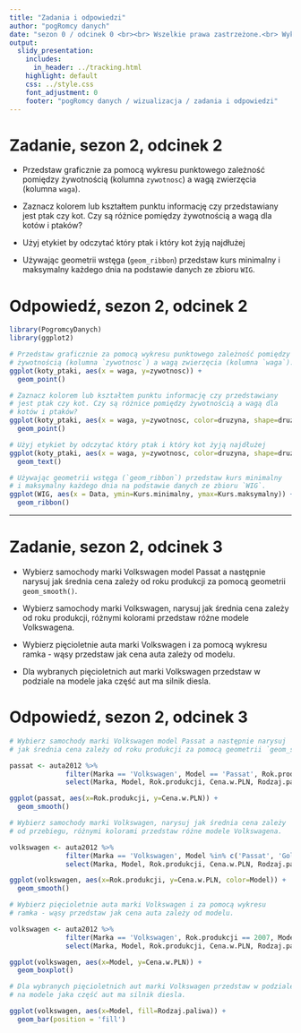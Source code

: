 ```yaml
---
title: "Zadania i odpowiedzi"
author: "pogRomcy danych"
date: "sezon 0 / odcinek 0 <br><br> Wszelkie prawa zastrzeżone.<br> Wykorzystanie możliwe wyłącznie za zgodą autora.  <br><br><br><br>Naciśnij `A` by zamienić slajdy na ciągły tekst. <br> Naciśnij `T` by wyświetlić spis treści."
output:
  slidy_presentation:
    includes:
      in_header: ../tracking.html
    highlight: default
    css: ../style.css
    font_adjustment: 0
    footer: "pogRomcy danych / wizualizacja / zadania i odpowiedzi"
---
```


# Zadanie, sezon 2, odcinek 2

+ Przedstaw graficznie za pomocą wykresu punktowego zależność pomiędzy żywotnością (kolumna `zywotnosc`) a wagą zwierzęcia (kolumna `waga`).

+ Zaznacz kolorem lub kształtem punktu informację czy przedstawiany jest ptak czy kot. Czy są różnice pomiędzy żywotnością a wagą dla kotów i ptaków?

+  Użyj etykiet by odczytać który ptak i który kot żyją najdłużej

+ Używając geometrii wstęga (`geom_ribbon`) przedstaw kurs minimalny i maksymalny każdego dnia na podstawie danych ze zbioru `WIG`.


# Odpowiedź, sezon 2, odcinek 2

```r
library(PogromcyDanych)
library(ggplot2)

# Przedstaw graficznie za pomocą wykresu punktowego zależność pomiędzy 
# żywotnością (kolumna `zywotnosc`) a wagą zwierzęcia (kolumna `waga`).
ggplot(koty_ptaki, aes(x = waga, y=zywotnosc)) + 
  geom_point()

# Zaznacz kolorem lub kształtem punktu informację czy przedstawiany 
# jest ptak czy kot. Czy są różnice pomiędzy żywotnością a wagą dla 
# kotów i ptaków?
ggplot(koty_ptaki, aes(x = waga, y=zywotnosc, color=druzyna, shape=druzyna)) + 
  geom_point()

# Użyj etykiet by odczytać który ptak i który kot żyją najdłużej
ggplot(koty_ptaki, aes(x = waga, y=zywotnosc, color=druzyna, shape=druzyna, label=gatunek)) + 
  geom_text()

# Używając geometrii wstęga (`geom_ribbon`) przedstaw kurs minimalny 
# i maksymalny każdego dnia na podstawie danych ze zbioru `WIG`.
ggplot(WIG, aes(x = Data, ymin=Kurs.minimalny, ymax=Kurs.maksymalny)) + 
  geom_ribbon()

```

---

# Zadanie, sezon 2, odcinek 3

+ Wybierz samochody marki Volkswagen model Passat a następnie narysuj jak średnia cena zależy od roku produkcji za pomocą geometrii `geom_smooth()`.

+ Wybierz samochody marki Volkswagen, narysuj jak średnia cena zależy od roku produkcji, różnymi kolorami przedstaw różne modele Volkswagena.

+ Wybierz pięcioletnie auta marki Volkswagen i za pomocą wykresu ramka - wąsy przedstaw jak cena auta zależy od modelu.

+ Dla wybranych pięcioletnich aut marki Volkswagen przedstaw w podziale na modele jaka część aut ma silnik diesla.

# Odpowiedź, sezon 2, odcinek 3

```r
# Wybierz samochody marki Volkswagen model Passat a następnie narysuj 
# jak średnia cena zależy od roku produkcji za pomocą geometrii `geom_smooth()`.

passat <- auta2012 %>%
              filter(Marka == 'Volkswagen', Model == 'Passat', Rok.produkcji > 1990) %>%
              select(Marka, Model, Rok.produkcji, Cena.w.PLN, Rodzaj.paliwa)

ggplot(passat, aes(x=Rok.produkcji, y=Cena.w.PLN)) + 
  geom_smooth()

# Wybierz samochody marki Volkswagen, narysuj jak średnia cena zależy 
# od przebiegu, różnymi kolorami przedstaw różne modele Volkswagena.

volkswagen <- auta2012 %>%
              filter(Marka == 'Volkswagen', Model %in% c('Passat', 'Golf', 'Polo', 'Sharan'), Rok.produkcji > 1990, Rok.produkcji < 2012) %>%
              select(Marka, Model, Rok.produkcji, Cena.w.PLN, Rodzaj.paliwa)

ggplot(volkswagen, aes(x=Rok.produkcji, y=Cena.w.PLN, color=Model)) + 
  geom_smooth()

# Wybierz pięcioletnie auta marki Volkswagen i za pomocą wykresu 
# ramka - wąsy przedstaw jak cena auta zależy od modelu.

volkswagen <- auta2012 %>%
              filter(Marka == 'Volkswagen', Rok.produkcji == 2007, Model %in% c('Passat', 'Golf', 'Polo', 'Sharan')) %>%
              select(Marka, Model, Rok.produkcji, Cena.w.PLN, Rodzaj.paliwa)

ggplot(volkswagen, aes(x=Model, y=Cena.w.PLN)) + 
  geom_boxplot()

# Dla wybranych pięcioletnich aut marki Volkswagen przedstaw w podziale 
# na modele jaka część aut ma silnik diesla.

ggplot(volkswagen, aes(x=Model, fill=Rodzaj.paliwa)) + 
  geom_bar(position = 'fill')

```

